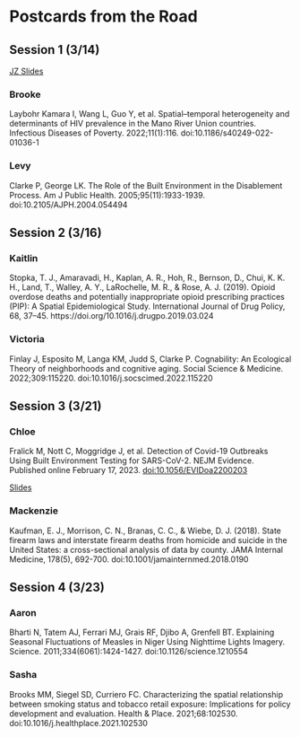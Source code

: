 # Postcards from the Road

## Session 1 (3/14){#session-1}

[JZ Slides](slides/postcards_session_1.qmd)

### Brooke 

Laybohr Kamara I, Wang L, Guo Y, et al. Spatial–temporal heterogeneity and determinants of HIV prevalence in the Mano River Union countries. Infectious Diseases of Poverty. 2022;11(1):116. doi:10.1186/s40249-022-01036-1

### Levy

Clarke P, George LK. The Role of the Built Environment in the Disablement Process. Am J Public Health. 2005;95(11):1933-1939. doi:10.2105/AJPH.2004.054494

## Session 2 (3/16){#session-2}

### Kaitlin

Stopka, T. J., Amaravadi, H., Kaplan, A. R., Hoh, R., Bernson, D., Chui, K. K. H., Land, T., Walley, A. Y., LaRochelle, M. R., & Rose, A. J. (2019). Opioid overdose deaths and potentially inappropriate opioid prescribing practices (PIP): A Spatial Epidemiological Study. International Journal of Drug Policy, 68, 37–45. https://doi.org/10.1016/j.drugpo.2019.03.024

### Victoria

Finlay J, Esposito M, Langa KM, Judd S, Clarke P. Cognability: An Ecological Theory of neighborhoods and cognitive aging. Social Science & Medicine. 2022;309:115220. doi:10.1016/j.socscimed.2022.115220

## Session 3 (3/21){#session-3}

### Chloe

Fralick M, Nott C, Moggridge J, et al. Detection of Covid-19 Outbreaks Using Built Environment Testing for SARS-CoV-2. NEJM Evidence. Published online February 17, 2023. [doi:10.1056/EVIDoa2200203](https://doi.org/10.1056/EVIDoa2200203)

[Slides](https://www.dropbox.com/s/kp3uavydq0zwvl9/chloe_postcards_presentation.pptx?dl=0)

### Mackenzie

Kaufman, E. J., Morrison, C. N., Branas, C. C., & Wiebe, D. J. (2018). State firearm laws and interstate firearm deaths from homicide and suicide in the United States: a cross-sectional analysis of data by county. JAMA Internal Medicine, 178(5), 692-700. doi:10.1001/jamainternmed.2018.0190

## Session 4 (3/23){#session-4}

### Aaron 

Bharti N, Tatem AJ, Ferrari MJ, Grais RF, Djibo A, Grenfell BT. Explaining Seasonal Fluctuations of Measles in Niger Using Nighttime Lights Imagery. Science. 2011;334(6061):1424-1427. doi:10.1126/science.1210554

### Sasha

Brooks MM, Siegel SD, Curriero FC. Characterizing the spatial relationship between smoking status and tobacco retail exposure: Implications for policy development and evaluation. Health & Place. 2021;68:102530. doi:10.1016/j.healthplace.2021.102530
